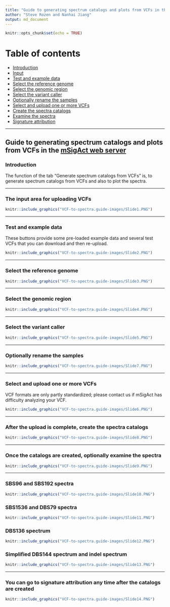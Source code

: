 ```yaml
---
title: "Guide to generating spectrum catalogs and plots from VCFs in the [mSigAct web server](https://msigact.ai)"
author: "Steve Rozen and Nanhai Jiang"
output: md_document
---
```


```r
knitr::opts_chunk$set(echo = TRUE)
```

# Table of contents

  * [Introduction](#introduction)
  * [Input](#input)
  * [Test and example data](#testAndExample)
  * [Select the reference genome](#selectRefGenome)
  * [Select the genomic region](#selectRegion)
  * [Select the variant caller](#selectVariantCaller)
  * [Optionally rename the samples](#renameSamples)
  * [Select and upload one or more VCFs](#uploadVCFs)
  * [Create the spectra catalogs](#createCatalogs)
  * [Examine the spectra](#examineSpectra)
  * [Signature attribution](#sigAttribution)

<hr />

## Guide to generating spectrum catalogs and plots from VCFs in the [mSigAct web server](https://msigact.ai){target="_blank"}

### <a id="introduction"></a> Introduction

The function of the tab "Generate spectrum catalogs from VCFs" is,
to generate spectrum catalogs from VCFs and also to plot
the spectra.

<hr />

### <a id="input"></a> The input area for uploading VCFs

```r
knitr::include_graphics("VCF-to-spectra.guide-images/Slide1.PNG")
```

<hr />

### <a id="testAndExample"></a> Test and example data

These buttons provide some pre-loaded example data and several test VCFs that
you can download and then re-upload.

```r
knitr::include_graphics("VCF-to-spectra.guide-images/Slide2.PNG")
```

<hr />

### <a id="selectRefGenome"></a> Select the reference genome

```r
knitr::include_graphics("VCF-to-spectra.guide-images/Slide3.PNG")
```

<hr />

### <a id="selectRegion"></a> Select the genomic region

```r
knitr::include_graphics("VCF-to-spectra.guide-images/Slide4.PNG")
```

<hr />

### <a id="selectVariantCaller"></a> Select the variant caller

```r
knitr::include_graphics("VCF-to-spectra.guide-images/Slide5.PNG")
```

<hr />

### <a id="renameSamples"></a> Optionally rename the samples

```r
knitr::include_graphics("VCF-to-spectra.guide-images/Slide7.PNG")
```

<hr />

### <a id="uploadVCFs"></a> Select and upload one or more VCFs

VCF formats are only partly standardized; please contact us if mSigAct has
difficulty analyzing your VCF.

```r
knitr::include_graphics("VCF-to-spectra.guide-images/Slide6.PNG")
```

<hr />

### <a id="createCatalogs"></a> After the upload is complete, create the spectra catalogs

```r
knitr::include_graphics("VCF-to-spectra.guide-images/Slide8.PNG")
```

<hr />

### <a id="examineSpectra"></a> Once the catalogs are created, optionally examine the spectra

```r
knitr::include_graphics("VCF-to-spectra.guide-images/Slide9.PNG")
```

<hr />

### SBS96 and SBS192 spectra

```r
knitr::include_graphics("VCF-to-spectra.guide-images/Slide10.PNG")
```

### SBS1536 and DBS79 spectra

```r
knitr::include_graphics("VCF-to-spectra.guide-images/Slide11.PNG")
```

### DBS136 spectrum

```r
knitr::include_graphics("VCF-to-spectra.guide-images/Slide12.PNG")
```

### Simplified DBS144 spectrum and indel spectrum

```r
knitr::include_graphics("VCF-to-spectra.guide-images/Slide13.PNG")
```

<hr />

### <a id="sigAttribution"></a> You can go to signature attribution any time after the catalogs are created

```r
knitr::include_graphics("VCF-to-spectra.guide-images/Slide14.PNG")
```

